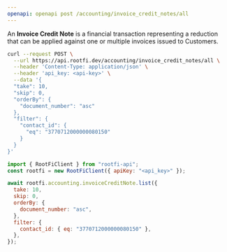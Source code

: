 ```yaml
---
openapi: openapi post /accounting/invoice_credit_notes/all
---
```


An **Invoice Credit Note** is a financial transaction representing a reduction that can be applied against one or multiple invoices issued to Customers.

<RequestExample>

```bash cURL
curl --request POST \
  --url https://api.rootfi.dev/accounting/invoice_credit_notes/all \
  --header 'Content-Type: application/json' \
  --header 'api_key: <api-key>' \
  --data '{
  "take": 10,
  "skip": 0,
  "orderBy": {
    "document_number": "asc"
  },
  "filter": {
    "contact_id": {
      "eq": "3770712000000080150"
    }
  }
}'
```

```javascript NodeJS
import { RootFiClient } from "rootfi-api";
const rootfi = new RootFiClient({ apiKey: "<api_key>" });

await rootfi.accounting.invoiceCreditNote.list({
  take: 10,
  skip: 0,
  orderBy: {
    document_number: "asc",
  },
  filter: {
    contact_id: { eq: "3770712000000080150" },
  },
});
```

</RequestExample>

